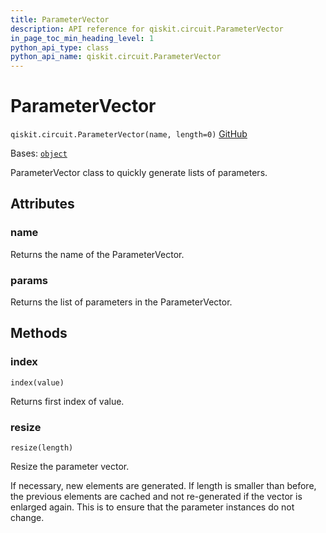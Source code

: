 ```yaml
---
title: ParameterVector
description: API reference for qiskit.circuit.ParameterVector
in_page_toc_min_heading_level: 1
python_api_type: class
python_api_name: qiskit.circuit.ParameterVector
---
```


# ParameterVector

<span id="qiskit.circuit.ParameterVector" />

`qiskit.circuit.ParameterVector(name, length=0)` [GitHub](https://github.com/qiskit/qiskit/tree/stable/0.45/qiskit/circuit/parametervector.py "view source code")

Bases: [`object`](https://docs.python.org/3/library/functions.html#object "(in Python v3.12)")

ParameterVector class to quickly generate lists of parameters.

## Attributes

<span id="qiskit.circuit.ParameterVector.name" />

### name

Returns the name of the ParameterVector.

<span id="qiskit.circuit.ParameterVector.params" />

### params

Returns the list of parameters in the ParameterVector.

## Methods

### index

<span id="qiskit.circuit.ParameterVector.index" />

`index(value)`

Returns first index of value.

### resize

<span id="qiskit.circuit.ParameterVector.resize" />

`resize(length)`

Resize the parameter vector.

If necessary, new elements are generated. If length is smaller than before, the previous elements are cached and not re-generated if the vector is enlarged again. This is to ensure that the parameter instances do not change.

